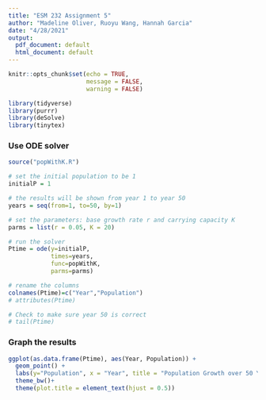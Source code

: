 ```yaml
---
title: "ESM 232 Assignment 5"
author: "Madeline Oliver, Ruoyu Wang, Hannah Garcia"
date: "4/28/2021"
output:
  pdf_document: default
  html_document: default
---
```


```r
knitr::opts_chunk$set(echo = TRUE,
                      message = FALSE,
                      warning = FALSE)

library(tidyverse)
library(purrr)
library(deSolve)
library(tinytex)
```

### Use ODE solver
```r
source("popWithK.R")

# set the initial population to be 1
initialP = 1

# the results will be shown from year 1 to year 50
years = seq(from=1, to=50, by=1)

# set the parameters: base growth rate r and carrying capacity K
parms = list(r = 0.05, K = 20)

# run the solver
Ptime = ode(y=initialP, 
            times=years, 
            func=popWithK,
            parms=parms)

# rename the columns
colnames(Ptime)=c("Year","Population")
# attributes(Ptime)

# Check to make sure year 50 is correct
# tail(Ptime)
```

### Graph the results
```r
ggplot(as.data.frame(Ptime), aes(Year, Population)) +
  geom_point() +
  labs(y="Population", x = "Year", title = "Population Growth over 50 Years") +
  theme_bw()+
  theme(plot.title = element_text(hjust = 0.5))
  
```

